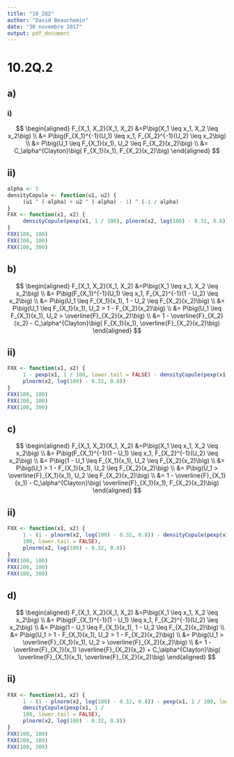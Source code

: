 ```yaml
---
title: "10_2Q2"
author: "David Beauchemin"
date: "30 novembre 2017"
output: pdf_document
---
```


# 10.2Q.2

## a)
### i)

$$
\begin{aligned}
F_{X_1, X_2}(X_1, X_2) &=P\big(X_1 \leq x_1, X_2 \leq x_2\big) \\
&= P\big(F_{X_1}^{-1}(U_1) \leq x_1, F_{X_2}^{-1}(U_2) \leq x_2\big) \\
&= P\big(U_1 \leq F_{X_1}(x_1), U_2 \leq F_{X_2}(x_2)\big) \\
&= C_\alpha^{Clayton}\big( F_{X_1}(x_1),  F_{X_2}(x_2)\big)
\end{aligned}
$$

## ii)

```r
alpha <- 5
densityCopule <- function(u1, u2) {
     (u1 ^ (-alpha) + u2 ^ (-alpha) - 1) ^ (-1 / alpha)
}
FXX <- function(x1, x2) {
     densityCopule(pexp(x1, 1 / 100), plnorm(x2, log(100) - 0.32, 0.8))
}
FXX(100, 100)
FXX(200, 100)
FXX(100, 300)
```


## b)

$$
\begin{aligned}
F_{X_1, X_2}(X_1, X_2) &=P\big(X_1 \leq x_1, X_2 \leq x_2\big) \\
&= P\big(F_{X_1}^{-1}(U_1) \leq x_1, F_{X_2}^{-1}(1 - U_2) \leq x_2\big) \\
&= P\big(U_1 \leq F_{X_1}(x_1), 1 - U_2 \leq F_{X_2}(x_2)\big) \\
&= P\big(U_1 \leq F_{X_1}(x_1), U_2 > 1 - F_{X_2}(x_2)\big) \\
&= P\big(U_1 \leq F_{X_1}(x_1), U_2 > \overline{F}_{X_2}(x_2)\big) \\
&= 1 - \overline{F}_{X_2}(x_2) - C_\alpha^{Clayton}\big( F_{X_1}(x_1),  \overline{F}_{X_2}(x_2)\big)
\end{aligned}
$$

## ii)
```r
FXX <- function(x1, x2) {
     1 - pexp(x1, 1 / 100, lower.tail = FALSE) - densityCopule(pexp(x1, 1 / 100), 1 -
     plnorm(x2, log(100) - 0.32, 0.8))
}
FXX(100, 100)
FXX(200, 100)
FXX(100, 300)
```

## c)
$$
\begin{aligned}
F_{X_1, X_2}(X_1, X_2) &=P\big(X_1 \leq x_1, X_2 \leq x_2\big) \\
&= P\big(F_{X_1}^{-1}(1 - U_1) \leq x_1, F_{X_2}^{-1}(U_2) \leq x_2\big) \\
&= P\big(1 - U_1 \leq F_{X_1}(x_1), U_2 \leq F_{X_2}(x_2)\big) \\
&= P\big(U_1 > 1 - F_{X_1}(x_1), U_2 \leq F_{X_2}(x_2)\big) \\
&= P\big(U_1 > \overline{F}_{X_1}(x_1), U_2 \leq  F_{X_2}(x_2)\big) \\
&= 1 - \overline{F}_{X_1}(x_1) - C_\alpha^{Clayton}\big( \overline{F}_{X_1}(x_1), F_{X_2}(x_2)\big)
\end{aligned}
$$

## ii)
```r
FXX <- function(x1, x2) {
     1 - (1 - plnorm(x2, log(100) - 0.32, 0.8)) - densityCopule(pexp(x1, 1 /
     100, lower.tail = FALSE),
     plnorm(x2, log(100) - 0.32, 0.8))
}
FXX(100, 100)
FXX(200, 100)
FXX(100, 300)
```


## d)
$$
\begin{aligned}
F_{X_1, X_2}(X_1, X_2) &=P\big(X_1 \leq x_1, X_2 \leq x_2\big) \\
&= P\big(F_{X_1}^{-1}(1 - U_1) \leq x_1, F_{X_2}^{-1}(U_2) \leq x_2\big) \\
&= P\big(1 - U_1 \leq F_{X_1}(x_1), 1 - U_2 \leq F_{X_2}(x_2)\big) \\
&= P\big(U_1 > 1 - F_{X_1}(x_1), U_2 > 1 - F_{X_2}(x_2)\big) \\
&= P\big(U_1 > \overline{F}_{X_1}(x_1), U_2 > \overline{F}_{X_2}(x_2)\big) \\
&= 1 - \overline{F}_{X_1}(x_1) \overline{F}_{X_2}(x_2) + C_\alpha^{Clayton}\big( \overline{F}_{X_1}(x_1), \overline{F}_{X_2}(x_2)\big)
\end{aligned}
$$

## ii)
```r
FXX <- function(x1, x2) {
     1 - (1 - plnorm(x2, log(100) - 0.32, 0.8)) - pexp(x1, 1 / 100, lower.tail = FALSE) +
     densityCopule(pexp(x1, 1 /
     100, lower.tail = FALSE),
     plnorm(x2, log(100) - 0.32, 0.8))
}
FXX(100, 100)
FXX(200, 100)
FXX(100, 300)
```
